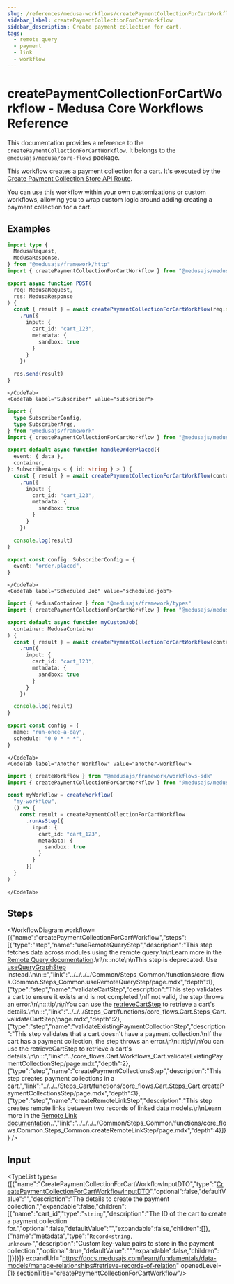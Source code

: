 ```yaml
---
slug: /references/medusa-workflows/createPaymentCollectionForCartWorkflow
sidebar_label: createPaymentCollectionForCartWorkflow
sidebar_description: Create payment collection for cart.
tags:
  - remote query
  - payment
  - link
  - workflow
---
```



# createPaymentCollectionForCartWorkflow - Medusa Core Workflows Reference

This documentation provides a reference to the `createPaymentCollectionForCartWorkflow`. It belongs to the `@medusajs/medusa/core-flows` package.

This workflow creates a payment collection for a cart. It's executed by the
[Create Payment Collection Store API Route](https://docs.medusajs.com/api/store#payment-collections\_postpaymentcollections).

You can use this workflow within your own customizations or custom workflows, allowing you to wrap custom logic around adding creating a payment collection for a cart.

<SourceCodeLink link="https://github.com/medusajs/medusa/blob/f00e6bf660ab96b9d41bc3d424c8d78c54eaa8e7/packages/core/core-flows/src/cart/workflows/create-payment-collection-for-cart.ts#L81" />

## Examples

<CodeTabs group="workflow-exection">
    <CodeTab label="API Route" value="api-route">
    
```ts title="src/api/workflow/route.ts"
import type {
  MedusaRequest,
  MedusaResponse,
} from "@medusajs/framework/http"
import { createPaymentCollectionForCartWorkflow } from "@medusajs/medusa/core-flows"

export async function POST(
  req: MedusaRequest,
  res: MedusaResponse
) {
  const { result } = await createPaymentCollectionForCartWorkflow(req.scope)
    .run({
      input: {
        cart_id: "cart_123",
        metadata: {
          sandbox: true
        }
      }
    })

  res.send(result)
}
```

    </CodeTab>
    <CodeTab label="Subscriber" value="subscriber">
    
```ts title="src/subscribers/order-placed.ts"
import {
  type SubscriberConfig,
  type SubscriberArgs,
} from "@medusajs/framework"
import { createPaymentCollectionForCartWorkflow } from "@medusajs/medusa/core-flows"

export default async function handleOrderPlaced({
  event: { data },
  container,
}: SubscriberArgs < { id: string } > ) {
  const { result } = await createPaymentCollectionForCartWorkflow(container)
    .run({
      input: {
        cart_id: "cart_123",
        metadata: {
          sandbox: true
        }
      }
    })

  console.log(result)
}

export const config: SubscriberConfig = {
  event: "order.placed",
}
```

    </CodeTab>
    <CodeTab label="Scheduled Job" value="scheduled-job">
    
```ts title="src/jobs/message-daily.ts"
import { MedusaContainer } from "@medusajs/framework/types"
import { createPaymentCollectionForCartWorkflow } from "@medusajs/medusa/core-flows"

export default async function myCustomJob(
  container: MedusaContainer
) {
  const { result } = await createPaymentCollectionForCartWorkflow(container)
    .run({
      input: {
        cart_id: "cart_123",
        metadata: {
          sandbox: true
        }
      }
    })

  console.log(result)
}

export const config = {
  name: "run-once-a-day",
  schedule: "0 0 * * *",
}
```

    </CodeTab>
    <CodeTab label="Another Workflow" value="another-workflow">
    
```ts title="src/workflows/my-workflow.ts"
import { createWorkflow } from "@medusajs/framework/workflows-sdk"
import { createPaymentCollectionForCartWorkflow } from "@medusajs/medusa/core-flows"

const myWorkflow = createWorkflow(
  "my-workflow",
  () => {
    const result = createPaymentCollectionForCartWorkflow
      .runAsStep({
        input: {
          cart_id: "cart_123",
          metadata: {
            sandbox: true
          }
        }
      })
  }
)
```

    </CodeTab>
  </CodeTabs>

## Steps

<WorkflowDiagram workflow={{"name":"createPaymentCollectionForCartWorkflow","steps":[{"type":"step","name":"useRemoteQueryStep","description":"This step fetches data across modules using the remote query.\n\nLearn more in the [Remote Query documentation](https://docs.medusajs.com/learn/fundamentals/module-links/query).\n\n:::note\n\nThis step is deprecated. Use [useQueryGraphStep](../../../../Common/Steps_Common/functions/core_flows.Common.Steps_Common.useQueryGraphStep/page.mdx) instead.\n\n:::","link":"../../../../Common/Steps_Common/functions/core_flows.Common.Steps_Common.useRemoteQueryStep/page.mdx","depth":1},{"type":"step","name":"validateCartStep","description":"This step validates a cart to ensure it exists and is not completed.\nIf not valid, the step throws an error.\n\n:::tip\n\nYou can use the [retrieveCartStep](../../../Steps_Cart/functions/core_flows.Cart.Steps_Cart.retrieveCartStep/page.mdx) to retrieve a cart's details.\n\n:::","link":"../../../Steps_Cart/functions/core_flows.Cart.Steps_Cart.validateCartStep/page.mdx","depth":2},{"type":"step","name":"validateExistingPaymentCollectionStep","description":"This step validates that a cart doesn't have a payment collection.\nIf the cart has a payment collection, the step throws an error.\n\n:::tip\n\nYou can use the retrieveCartStep to retrieve a cart's details.\n\n:::","link":"../core_flows.Cart.Workflows_Cart.validateExistingPaymentCollectionStep/page.mdx","depth":2},{"type":"step","name":"createPaymentCollectionsStep","description":"This step creates payment collections in a cart.","link":"../../../Steps_Cart/functions/core_flows.Cart.Steps_Cart.createPaymentCollectionsStep/page.mdx","depth":3},{"type":"step","name":"createRemoteLinkStep","description":"This step creates remote links between two records of linked data models.\n\nLearn more in the [Remote Link documentation.](https://docs.medusajs.com/learn/fundamentals/module-links/remote-link#create-link).","link":"../../../../Common/Steps_Common/functions/core_flows.Common.Steps_Common.createRemoteLinkStep/page.mdx","depth":4}]}} />

## Input

<TypeList types={[{"name":"CreatePaymentCollectionForCartWorkflowInputDTO","type":"[CreatePaymentCollectionForCartWorkflowInputDTO](../../../../../types/interfaces/types.CreatePaymentCollectionForCartWorkflowInputDTO/page.mdx)","optional":false,"defaultValue":"","description":"The details to create the payment collection.","expandable":false,"children":[{"name":"cart_id","type":"`string`","description":"The ID of the cart to create a payment collection for.","optional":false,"defaultValue":"","expandable":false,"children":[]},{"name":"metadata","type":"`Record<string, unknown>`","description":"Custom key-value pairs to store in the payment collection.","optional":true,"defaultValue":"","expandable":false,"children":[]}]}]} expandUrl="https://docs.medusajs.com/learn/fundamentals/data-models/manage-relationships#retrieve-records-of-relation" openedLevel={1} sectionTitle="createPaymentCollectionForCartWorkflow"/>
